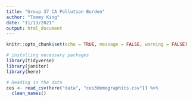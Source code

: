 ```yaml
---
title: "Group 37 CA Pollution Burden"
author: "Tommy King"
date: "11/13/2021"
output: html_document
---
```


```r
knitr::opts_chunk$set(echo = TRUE, message = FALSE, warning = FALSE)

# installing necessary packages
library(tidyverse)
library(janitor)
library(here)
```

```r
# Reading in the data 
ces <- read_csv(here("data", "ces3demographics.csv")) %>% 
  clean_names()
```


